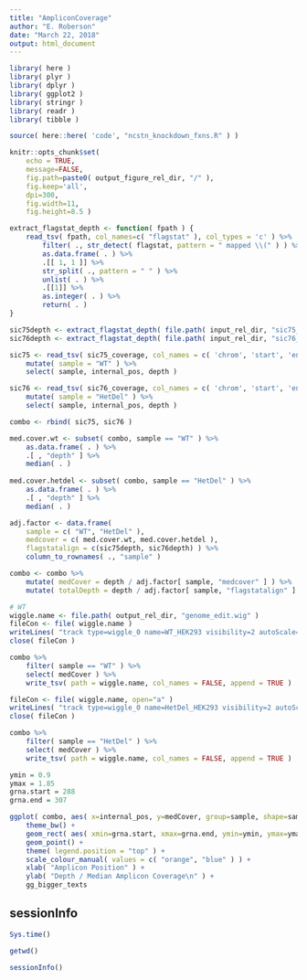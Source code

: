 ```yaml
---
title: "AmpliconCoverage"
author: "E. Roberson"
date: "March 22, 2018"
output: html_document
---
```


```r
library( here )
library( plyr )
library( dplyr )
library( ggplot2 )
library( stringr )
library( readr )
library( tibble )
```

```r
source( here::here( 'code', "ncstn_knockdown_fxns.R" ) )
```

```r
knitr::opts_chunk$set(
	echo = TRUE,
	message=FALSE,
	fig.path=paste0( output_figure_rel_dir, "/" ),
	fig.keep='all',
	dpi=300,
	fig.width=11,
	fig.height=8.5 )
```

```r
extract_flagstat_depth <- function( fpath ) {
	read_tsv( fpath, col_names=c( "flagstat" ), col_types = 'c' ) %>%
		filter( ., str_detect( flagstat, pattern = " mapped \\(" ) ) %>%
		as.data.frame( . ) %>%
		.[[ 1, 1 ]] %>%
		str_split( ., pattern = " " ) %>%
		unlist( . ) %>%
		.[[1]] %>%
		as.integer( . ) %>%
		return( . )
}
```

```r
sic75depth <- extract_flagstat_depth( file.path( input_rel_dir, "sic75_flagstat.txt" ) )
sic76depth <- extract_flagstat_depth( file.path( input_rel_dir, "sic76_flagstat.txt" ) )
```

```r
sic75 <- read_tsv( sic75_coverage, col_names = c( 'chrom', 'start', 'end', 'internal_pos', 'depth' ), col_types = 'ciiii' ) %>%
	mutate( sample = "WT" ) %>%
	select( sample, internal_pos, depth )

sic76 <- read_tsv( sic76_coverage, col_names = c( 'chrom', 'start', 'end', 'internal_pos', 'depth' ), col_types = 'ciiii' ) %>%
	mutate( sample = "HetDel" ) %>%
	select( sample, internal_pos, depth )

combo <- rbind( sic75, sic76 )

med.cover.wt <- subset( combo, sample == "WT" ) %>%
	as.data.frame( . ) %>%
	.[ , "depth" ] %>%
	median( . )
	
med.cover.hetdel <- subset( combo, sample == "HetDel" ) %>%
	as.data.frame( . ) %>%
	.[ , "depth" ] %>%
	median( . )

adj.factor <- data.frame(
	sample = c( "WT", "HetDel" ),
	medcover = c( med.cover.wt, med.cover.hetdel ),
	flagstatalign = c(sic75depth, sic76depth) ) %>%
	column_to_rownames( ., "sample" )

combo <- combo %>%
	mutate( medCover = depth / adj.factor[ sample, "medcover" ] ) %>%
	mutate( totalDepth = depth / adj.factor[ sample, "flagstatalign" ] )
```

```r
# WT
wiggle.name <- file.path( output_rel_dir, "genome_edit.wig" )
fileCon <- file( wiggle.name )
writeLines( "track type=wiggle_0 name=WT_HEK293 visibility=2 autoScale=off\nfixedStep\tchrom=chr1\tstart=160326154\tstep=1", fileCon )
close( fileCon )

combo %>%
	filter( sample == "WT" ) %>%
	select( medCover ) %>%
	write_tsv( path = wiggle.name, col_names = FALSE, append = TRUE )

fileCon <- file( wiggle.name, open="a" )
writeLines( "track type=wiggle_0 name=HetDel_HEK293 visibility=2 autoScale=off\nfixedStep\tchrom=chr1\tstart=160326154\tstep=1", fileCon )
close( fileCon )

combo %>%
	filter( sample == "HetDel" ) %>%
	select( medCover ) %>%
	write_tsv( path = wiggle.name, col_names = FALSE, append = TRUE )
```

```r
ymin = 0.9
ymax = 1.85
grna.start = 288
grna.end = 307

ggplot( combo, aes( x=internal_pos, y=medCover, group=sample, shape=sample, colour=sample ) ) +
	theme_bw() +
	geom_rect( aes( xmin=grna.start, xmax=grna.end, ymin=ymin, ymax=ymax ), alpha=0.6, fill="grey", colour="grey" ) +
	geom_point() +
	theme( legend.position = "top" ) +
	scale_colour_manual( values = c( "orange", "blue" ) ) +
	xlab( "Amplicon Position" ) +
	ylab( "Depth / Median Amplicon Coverage\n" ) +
	gg_bigger_texts
```

## sessionInfo
```r
Sys.time()

getwd()

sessionInfo()
```
